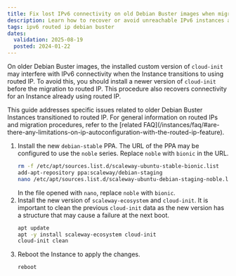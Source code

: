```yaml
---
title: Fix lost IPv6 connectivity on old Debian Buster images when migrating to routed IP
description: Learn how to recover or avoid unreachable IPv6 instances after transitioning to routed IP on older Debian Buster images.
tags: ipv6 routed ip debian buster
dates:
  validation: 2025-08-19
  posted: 2024-01-22
---
```


On older Debian Buster images, the installed custom version of `cloud-init` may interfere with IPv6 connectivity when the Instance transitions to using routed IP. To avoid this, you should install a newer version of `cloud-init` before the migration to routed IP. This procedure also recovers connectivity for an Instance already using routed IP.

<Message type="note">
  This guide addresses specific issues related to older Debian Buster Instances transitioned to routed IP. For general information on routed IPs and migration procedures, refer to the [related FAQ](/instances/faq/#are-there-any-limitations-on-ip-autoconfiguration-with-the-routed-ip-feature).
</Message>

1. Install the new `debian-stable` PPA.
   The URL of the PPA may be configured to use the `noble` series. Replace `noble` with `bionic` in the URL.
   ```bash
   rm -f /etc/apt/sources.list.d/scaleway-ubuntu-stable-bionic.list
   add-apt-repository ppa:scaleway/debian-staging
   nano /etc/apt/sources.list.d/scaleway-ubuntu-debian-staging-noble.list
   ```
   In the file opened with `nano`, replace `noble` with `bionic`.
2. Install the new version of `scaleway-ecosystem` and `cloud-init`. It is important to clean the previous `cloud-init` data as the new version has a structure that may cause a failure at the next boot.
   ```bash
   apt update
   apt -y install scaleway-ecosystem cloud-init
   cloud-init clean
   ```
3. Reboot the Instance to apply the changes.
   ```bash
   reboot
   ```